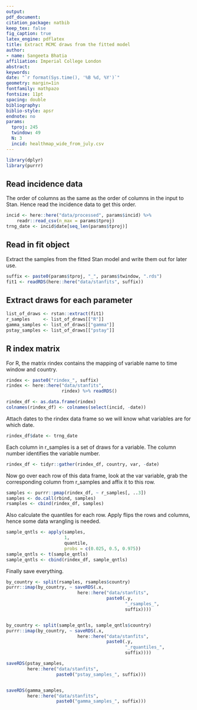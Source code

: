 ```yaml
---
output: 
pdf_document:
citation_package: natbib
keep_tex: false
fig_caption: true
latex_engine: pdflatex
title: Extract MCMC draws from the fitted model
author:
- name: Sangeeta Bhatia
affiliation: Imperial College London
abstract: 
keywords: 
date: "`r format(Sys.time(), '%B %d, %Y')`"
geometry: margin=1in
fontfamily: mathpazo
fontsize: 11pt
spacing: double
bibliography: 
biblio-style: apsr
endnote: no
params:
  tproj: 245
  twindow: 49
  N: 3
  incid: healthmap_wide_from_july.csv
---
```


```r
library(dplyr)
library(purrr)

```

## Read incidence data

The order of columns as the same as the order of columns in the input
to Stan. Hence read the incidence data to get this order.

```r
incid <- here::here("data/processed", params$incid) %>%
    readr::read_csv(n_max = params$tproj)
trng_date <- incid$date[seq_len(params$tproj)]
```

## Read in fit object

Extract the samples from the fitted Stan model and write them out for
later use. 

```r
suffix <- paste0(params$tproj, "_", params$twindow, ".rds")
fit1 <- readRDS(here::here("data/stanfits", suffix))
```

## Extract draws for each parameter

```r
list_of_draws <- rstan::extract(fit1)
r_samples     <- list_of_draws[["R"]]
gamma_samples <- list_of_draws[["gamma"]]
pstay_samples <- list_of_draws[["pstay"]]

```

## R index matrix 

For R, the matrix rindex contains the mapping of variable 
name to time window and country.

```r
rindex <- paste0("rindex_", suffix)
rindex <- here::here("data/stanfits",
                     rindex) %>% readRDS()

rindex_df <- as.data.frame(rindex)
colnames(rindex_df) <- colnames(select(incid, -date))
```

Attach dates to the rindex data frame so we will know what variables 
are for which date.


```r
rindex_df$date <- trng_date

```

Each column in r_samples is a set of draws for a variable. The column
number identifies the variable number.

```r
rindex_df <- tidyr::gather(rindex_df, country, var, -date)
```

Now go over each row of this data frame, look at the var variable,
grab the corresponding column from r_samples and affix it to this row.

```r
samples <- purrr::pmap(rindex_df, ~ r_samples[, ..3])
samples <- do.call(rbind, samples)
rsamples <- cbind(rindex_df, samples)
```
Also calculate the quantiles for each row. Apply flips the rows and 
columns, hence some data wrangling is needed.

```r
sample_qntls <- apply(samples,
                      1,
                      quantile,
                      probs = c(0.025, 0.5, 0.975))
sample_qntls <- t(sample_qntls)
sample_qntls <- cbind(rindex_df, sample_qntls)
```

Finally save everything.

```r
by_country <- split(rsamples, rsamples$country)
purrr::imap(by_country, ~ saveRDS(.x,
                           here::here("data/stanfits",
                                      paste0(.y,
                                             "_rsamples_",
                                             suffix))))


by_country <- split(sample_qntls, sample_qntls$country)
purrr::imap(by_country, ~ saveRDS(.x,
                           here::here("data/stanfits",
                                      paste0(.y,
                                             "_rquantiles_",
                                             suffix))))

saveRDS(pstay_samples,
        here::here("data/stanfits",
                   paste0("pstay_samples_", suffix)))


saveRDS(gamma_samples,
        here::here("data/stanfits",
                   paste0("gamma_samples_", suffix)))

        
```
